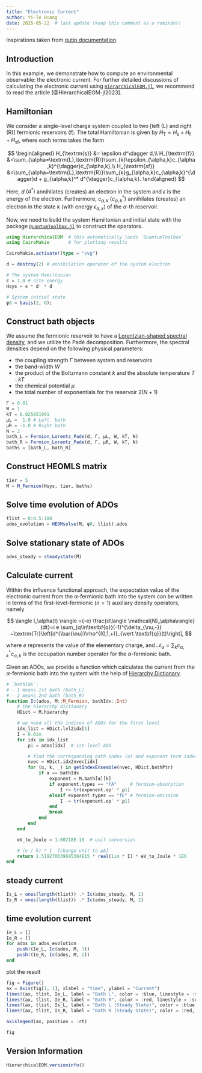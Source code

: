```yaml
---
title: "Electronic Current"
author: Yi-Te Huang
date: 2025-05-22  # last update (keep this comment as a reminder)
---
```


Inspirations taken from [qutip documentation](https://qutip.org/documentation.html).

## Introduction

In this example, we demonstrate how to compute an environmental observable: the electronic current. For further detailed discussions of calculating the electronic current using [`HierarchicalEOM.jl`](https://github.com/qutip/HierarchicalEOM.jl), we recommend to read the article [@HierarchicalEOM-jl2023].

## Hamiltonian
We consider a single-level charge system coupled to two [left (L) and right (R)] fermionic reservoirs ($\textrm{f}$). The total Hamiltonian is given by $H_{\textrm{T}}=H_\textrm{s}+H_\textrm{f}+H_\textrm{sf}$, where each terms takes the form

$$
\begin{aligned}
H_{\textrm{s}}  &= \epsilon d^\dagger d,\\
H_{\textrm{f}}  &=\sum_{\alpha=\textrm{L},\textrm{R}}\sum_{k}\epsilon_{\alpha,k}c_{\alpha,k}^{\dagger}c_{\alpha,k},\\
H_{\textrm{sf}} &=\sum_{\alpha=\textrm{L},\textrm{R}}\sum_{k}g_{\alpha,k}c_{\alpha,k}^{\dagger}d + g_{\alpha,k}^* d^{\dagger}c_{\alpha,k}.
\end{aligned}
$$

Here, $d$ $(d^\dagger)$ annihilates (creates) an electron in the system and $\epsilon$ is the energy of the electron. Furthermore, $c_{\alpha,k}$ $(c_{\alpha,k}^{\dagger})$ annihilates (creates) an electron in the state $k$ (with energy $\epsilon_{\alpha,k}$) of the $\alpha$-th reservoir.

Now, we need to build the system Hamiltonian and initial state with the package [`QuantumToolbox.jl`](https://github.com/qutip/QuantumToolbox.jl) to construct the operators.

```julia
using HierarchicalEOM  # this automatically loads `QuantumToolbox`
using CairoMakie       # for plotting results

CairoMakie.activate!(type = "svg")
```

```julia
d = destroy(2) # annihilation operator of the system electron

# The system Hamiltonian
ϵ = 1.0 # site energy
Hsys = ϵ * d' * d

# System initial state
ψ0 = basis(2, 0);
```

## Construct bath objects

We assume the fermionic reservoir to have a [Lorentzian-shaped spectral density](https://qutip.org/HierarchicalEOM.jl/stable/bath_fermion/Fermion_Lorentz/#doc-Fermion-Lorentz), and we utilize the Padé decomposition. Furthermore, the spectral densities depend on the following physical parameters: 

- the coupling strength $\Gamma$ between system and reservoirs
- the band-width $W$
- the product of the Boltzmann constant $k$ and the absolute temperature $T$ : $kT$
- the chemical potential $\mu$
- the total number of exponentials for the reservoir $2(N + 1)$

```julia
Γ = 0.01
W = 1
kT = 0.025851991
μL =  1.0 # Left  bath
μR = -1.0 # Right bath
N = 2
bath_L = Fermion_Lorentz_Pade(d, Γ, μL, W, kT, N)
bath_R = Fermion_Lorentz_Pade(d, Γ, μR, W, kT, N)
baths = [bath_L, bath_R]
```

## Construct HEOMLS matrix

```julia
tier = 5
M = M_Fermion(Hsys, tier, baths)
```

## Solve time evolution of ADOs

```julia
tlist = 0:0.5:100
ados_evolution = HEOMsolve(M, ψ0, tlist).ados
```

## Solve stationary state of ADOs
```julia
ados_steady = steadystate(M)
```

## Calculate current

Within the influence functional approach, the expectation value of the electronic current from the $\alpha$-fermionic bath into the system can be written in terms of the first-level-fermionic ($n=1$) auxiliary density operators, namely

$$
\langle I_\alpha(t) \rangle =(-e) \frac{d\langle \mathcal{N}_\alpha\rangle}{dt}=i e \sum_{q\in\textbf{q}}(-1)^{\delta_{\nu,-}} ~\textrm{Tr}\left[d^{\bar{\nu}}\rho^{(0,1,+)}_{\vert \textbf{q}}(t)\right],
$$

where $e$ represents the value of the elementary charge, and $\mathcal{N}_\alpha=\sum_k c^\dagger_{\alpha,k}c_{\alpha,k}$ is the occupation number operator for the $\alpha$-fermionic bath.

Given an ADOs, we provide a function which calculates the current from the $\alpha$-fermionic bath into the system with the help of [Hierarchy Dictionary](https://qutip.org/HierarchicalEOM.jl/stable/hierarchy_dictionary/#doc-Hierarchy-Dictionary).

```julia
# `bathIdx`:  
# - 1 means 1st bath (bath_L)
# - 2 means 2nd bath (bath_R)
function Ic(ados, M::M_Fermion, bathIdx::Int)
    # the hierarchy dictionary
    HDict = M.hierarchy

    # we need all the indices of ADOs for the first level
    idx_list = HDict.lvl2idx[1]
    I = 0.0im
    for idx in idx_list
        ρ1 = ados[idx]  # 1st-level ADO

        # find the corresponding bath index (α) and exponent term index (k)
        nvec = HDict.idx2nvec[idx]
        for (α, k, _) in getIndexEnsemble(nvec, HDict.bathPtr)
            if α == bathIdx
                exponent = M.bath[α][k]
                if exponent.types == "fA"     # fermion-absorption
                    I += tr(exponent.op' * ρ1)
                elseif exponent.types == "fE" # fermion-emission
                    I -= tr(exponent.op' * ρ1)
                end
                break
            end
        end
    end

    eV_to_Joule = 1.60218E-19  # unit conversion

    # (e / ħ) * I  [change unit to μA] 
    return 1.519270639695384E15 * real(1im * I) * eV_to_Joule * 1E6
end
```

## steady current
```julia
Is_L = ones(length(tlist)) .* Ic(ados_steady, M, 1)
Is_R = ones(length(tlist)) .* Ic(ados_steady, M, 2)
```

## time evolution current
```julia
Ie_L = []
Ie_R = []
for ados in ados_evolution
    push!(Ie_L, Ic(ados, M, 1))
    push!(Ie_R, Ic(ados, M, 2))
end
```

plot the result

```julia
fig = Figure()
ax = Axis(fig[1, 1], xlabel = "time", ylabel = "Current")
lines!(ax, tlist, Ie_L, label = "Bath L", color = :blue, linestyle = :solid)
lines!(ax, tlist, Ie_R, label = "Bath R", color = :red, linestyle = :solid)
lines!(ax, tlist, Is_L, label = "Bath L (Steady State)", color = :blue, linestyle = :dash)
lines!(ax, tlist, Is_R, label = "Bath R (Steady State)", color = :red, linestyle = :dash)

axislegend(ax, position = :rt)

fig
```

## Version Information
```julia
HierarchicalEOM.versioninfo()
```

